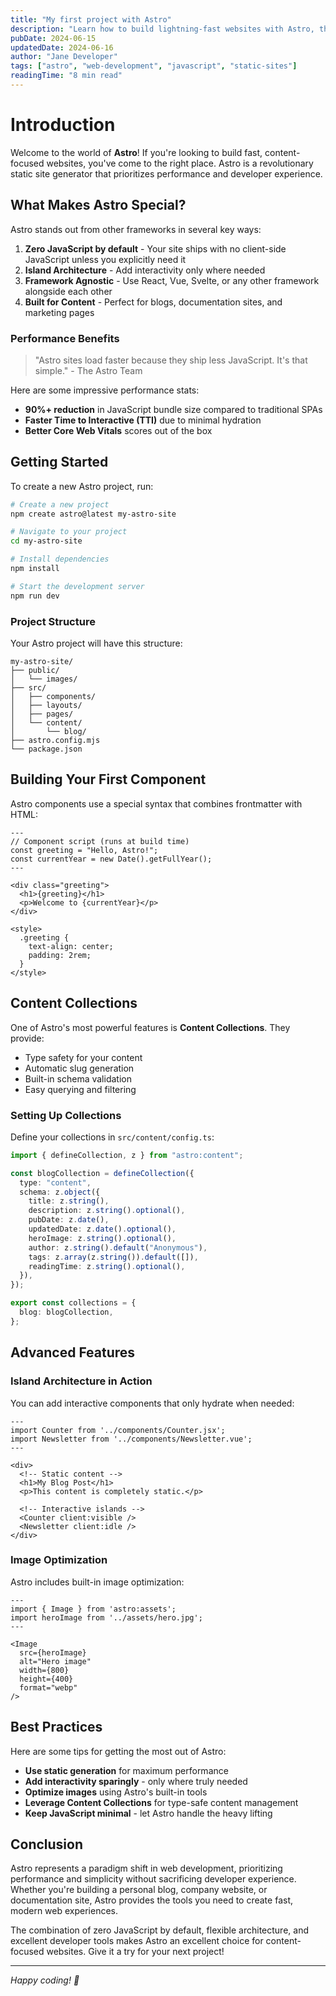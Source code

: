 ```yaml
---
title: "My first project with Astro"
description: "Learn how to build lightning-fast websites with Astro, the modern static site generator that ships zero JavaScript by default."
pubDate: 2024-06-15
updatedDate: 2024-06-16
author: "Jane Developer"
tags: ["astro", "web-development", "javascript", "static-sites"]
readingTime: "8 min read"
---
```


# Introduction

Welcome to the world of **Astro**! If you're looking to build fast, content-focused websites, you've come to the right place. Astro is a revolutionary static site generator that prioritizes performance and developer experience.

## What Makes Astro Special?

Astro stands out from other frameworks in several key ways:

1. **Zero JavaScript by default** - Your site ships with no client-side JavaScript unless you explicitly need it
2. **Island Architecture** - Add interactivity only where needed
3. **Framework Agnostic** - Use React, Vue, Svelte, or any other framework alongside each other
4. **Built for Content** - Perfect for blogs, documentation sites, and marketing pages

### Performance Benefits

> "Astro sites load faster because they ship less JavaScript. It's that simple." - The Astro Team

Here are some impressive performance stats:

- **90%+ reduction** in JavaScript bundle size compared to traditional SPAs
- **Faster Time to Interactive (TTI)** due to minimal hydration
- **Better Core Web Vitals** scores out of the box

## Getting Started

To create a new Astro project, run:

```bash
# Create a new project
npm create astro@latest my-astro-site

# Navigate to your project
cd my-astro-site

# Install dependencies
npm install

# Start the development server
npm run dev
```

### Project Structure

Your Astro project will have this structure:

```
my-astro-site/
├── public/
│   └── images/
├── src/
│   ├── components/
│   ├── layouts/
│   ├── pages/
│   └── content/
│       └── blog/
├── astro.config.mjs
└── package.json
```

## Building Your First Component

Astro components use a special syntax that combines frontmatter with HTML:

```astro
---
// Component script (runs at build time)
const greeting = "Hello, Astro!";
const currentYear = new Date().getFullYear();
---

<div class="greeting">
  <h1>{greeting}</h1>
  <p>Welcome to {currentYear}</p>
</div>

<style>
  .greeting {
    text-align: center;
    padding: 2rem;
  }
</style>
```

## Content Collections

One of Astro's most powerful features is **Content Collections**. They provide:

- Type safety for your content
- Automatic slug generation
- Built-in schema validation
- Easy querying and filtering

### Setting Up Collections

Define your collections in `src/content/config.ts`:

```typescript
import { defineCollection, z } from "astro:content";

const blogCollection = defineCollection({
  type: "content",
  schema: z.object({
    title: z.string(),
    description: z.string().optional(),
    pubDate: z.date(),
    updatedDate: z.date().optional(),
    heroImage: z.string().optional(),
    author: z.string().default("Anonymous"),
    tags: z.array(z.string()).default([]),
    readingTime: z.string().optional(),
  }),
});

export const collections = {
  blog: blogCollection,
};
```

## Advanced Features

### Island Architecture in Action

You can add interactive components that only hydrate when needed:

```astro
---
import Counter from '../components/Counter.jsx';
import Newsletter from '../components/Newsletter.vue';
---

<div>
  <!-- Static content -->
  <h1>My Blog Post</h1>
  <p>This content is completely static.</p>

  <!-- Interactive islands -->
  <Counter client:visible />
  <Newsletter client:idle />
</div>
```

### Image Optimization

Astro includes built-in image optimization:

```astro
---
import { Image } from 'astro:assets';
import heroImage from '../assets/hero.jpg';
---

<Image
  src={heroImage}
  alt="Hero image"
  width={800}
  height={400}
  format="webp"
/>
```

## Best Practices

Here are some tips for getting the most out of Astro:

- **Use static generation** for maximum performance
- **Add interactivity sparingly** - only where truly needed
- **Optimize images** using Astro's built-in tools
- **Leverage Content Collections** for type-safe content management
- **Keep JavaScript minimal** - let Astro handle the heavy lifting

## Conclusion

Astro represents a paradigm shift in web development, prioritizing performance and simplicity without sacrificing developer experience. Whether you're building a personal blog, company website, or documentation site, Astro provides the tools you need to create fast, modern web experiences.

The combination of zero JavaScript by default, flexible architecture, and excellent developer tools makes Astro an excellent choice for content-focused websites. Give it a try for your next project!

---

_Happy coding! 🚀_
